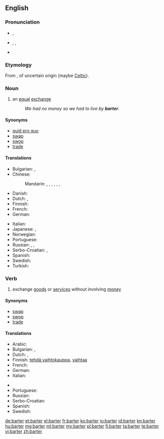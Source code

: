 ==English==

{{wikipedia}}

===Pronunciation===
* {{a|RP}} {{IPA|/ˈbɑːtə(ɹ)/}}, {{X-SAMPA|/bA:t@(r\)/}}
* {{a|US}} {{enPR|bärʹ-tər}}, {{IPA|/ˈbɑɹtəɹ/ [ˈbɑɹɾəɹ]}}, {{X-SAMPA|/bArt@`/}}
* {{rhymes|ɑː(ɹ)tə(ɹ)}}

===Etymology===
From {{etyl|fro|en}} {{term|barater|lang=fro}}, of uncertain origin (maybe [[Celtic]]).

===Noun===
{{en-noun}}

# an [[equal]] [[exchange]]
#: ''We had no money so we had to live by '''barter'''.''

====Synonyms====
* [[quid pro quo]]
* [[swap]]
* [[swop]]
* [[trade]]

====Translations====
{{trans-top|an equal exchange}}
* Bulgarian: {{t+|bg|размяна|f|tr=razmjána}},  {{t-|bg|бартер|m|tr=bárter}}
* Chinese:
*: Mandarin: {{t|cmn|以物易物|tr=yǐwùyìwù|sc=Hani}}, {{t|cmn|物物交換|sc=Hani}}, {{t|cmn|物物交换|tr=wùwù jiāohuàn|sc=Hani}}, {{t|cmn|以物換物|sc=Hani}}, {{t|cmn|以物换物|tr=yǐwùhuànwù|sc=Hani}}, {{t|cmn|實物交易|sc=Hani}}, {{t|cmn|实物交易|tr=shíwù jiāoyì|sc=Hani}}
* Danish: {{t-|da|byttehandel}}
* Dutch: {{t+|nl|ruil|m}}, {{t-|nl|ruilhandel|m}}
* Finnish: {{t-|fi|vaihtokauppa}}
* French: {{t+|fr|troc|m}}
* German: {{t+|de|Tauschhandel|m}}
{{trans-mid}}
* Italian: {{t+|it|baratto|m}}
* Japanese: {{t-|ja|物々交換|tr=ぶつぶつこうかん, butsubutsu kōkan|sc=Jpan}}, {{t-|ja|バーター|tr=bātā|sc=Jpan}}
* Norwegian: {{t-|no|byttehandel|m}}
* Portuguese: {{t-|pt|permuta}}
* Russian: {{t+|ru|бартер|m|tr=bártɛr|sc=Cyrl}}, {{t+|ru|товарообмен|m|tr=tovaroobmén|sc=Cyrl}}, {{t-|ru|меновая торговля|f|tr=menovája torgóvlja|sc=Cyrl}}
* Serbo-Croatian: {{t-|sh|трампа|f}}, {{t-|sh|trampa|f}}
* Spanish: {{t+|es|trueque}}
* Swedish: {{t+|sv|byteshandel|c}}
* Turkish: {{t+|tr|takas}}
{{trans-bottom}}

===Verb===
{{en-verb}}

# exchange [[goods]] or [[services]] without involving [[money]]

====Synonyms====
* [[swap]]
* [[swop]]
* [[trade]]

====Translations====
{{trans-top|exchange goods or services without involving money}}
* Arabic: {{t-|ar|قايض}}
* Bulgarian: {{t+|bg|разменям}},  {{t-|bg|правя бартер}}
* Dutch: {{t+|nl|ruilen}}, {{t-|nl|ruilebuiten}}
* Finnish: [[tehdä vaihtokauppa]], [[vaihtaa]]
* French: {{t+|fr|troquer}}
* German: {{t+|de|tauschen}}
* Italian: {{t+|it|barattare}}
{{trans-mid}}
* {{trreq|ko}}
* Portuguese: {{t+|pt|trocar}}
* Russian: {{t-|ru|проводить бартерные сделки|tr=provodítʹ bártɛrnyje sdélki|sc=Cyrl}}
* Serbo-Croatian: {{t-|sh|trampiti}}
* Spanish: {{t-|es|trocar}}
* Swedish: {{t-|sv|idka byteshandel}}
{{trans-bottom}}

[[de:barter]]
[[et:barter]]
[[el:barter]]
[[fr:barter]]
[[ko:barter]]
[[io:barter]]
[[id:barter]]
[[kn:barter]]
[[hu:barter]]
[[mg:barter]]
[[ml:barter]]
[[my:barter]]
[[pl:barter]]
[[fi:barter]]
[[ta:barter]]
[[te:barter]]
[[vi:barter]]
[[zh:barter]]